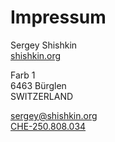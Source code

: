 # Impressum

Sergey Shishkin<br/>
[shishkin.org](https://shishkin.org)

Farb 1<br/>
6463 Bürglen<br/>
SWITZERLAND

[sergey@shishkin.org](mailto:sergey@shishkin.org)<br/>
[CHE-250.808.034](https://www.zefix.admin.ch/de/search/entity/list/firm/1508315)
